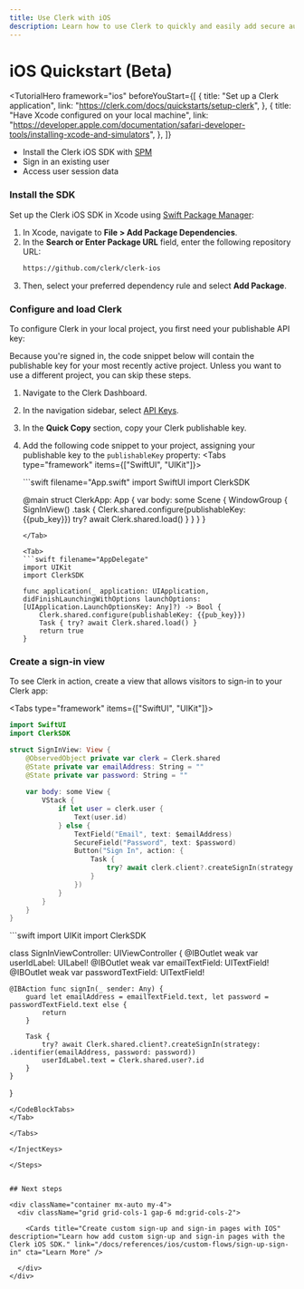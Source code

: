 ```yaml
---
title: Use Clerk with iOS
description: Learn how to use Clerk to quickly and easily add secure authentication and user management to your iOS application.
---
```


# iOS Quickstart (Beta)

<TutorialHero
  framework="ios"
  beforeYouStart={[
    {
      title: "Set up a Clerk application",
      link: "https://clerk.com/docs/quickstarts/setup-clerk",
    },
    {
      title: "Have Xcode configured on your local machine",
      link: "https://developer.apple.com/documentation/safari-developer-tools/installing-xcode-and-simulators",
    },
  ]}
>

- Install the Clerk iOS SDK with [SPM](https://www.swift.org/documentation/package-manager/)
- Sign in an existing user
- Access user session data

</TutorialHero>

<Steps>

### Install the SDK

Set up the Clerk iOS SDK in Xcode using [Swift Package Manager](https://developer.apple.com/documentation/xcode/adding-package-dependencies-to-your-app):

1. In Xcode, navigate to **File > Add Package Dependencies**.
1. In the **Search or Enter Package URL** field, enter the following repository URL:
    ```txt filename="iOS SDK Repo URL"
    https://github.com/clerk/clerk-ios
    ```
1. Then, select your preferred dependency rule and select **Add Package**.

### Configure and load Clerk

To configure Clerk in your local project, you first need your publishable API key:

<SignedIn>

<Callout type="info">
  Because you're signed in, the code snippet below will contain the publishable key for your most recently active project. Unless you want to use a different project, you can skip these steps.
</Callout>

</SignedIn>

1. Navigate to the Clerk Dashboard.
2. In the navigation sidebar, select [API Keys](https://dashboard.clerk.com/last-active?path=api-keys).
3. In the **Quick Copy** section, copy your Clerk publishable key.
4. Add the following code snippet to your project, assigning your publishable key to the `publishableKey` property:
    <InjectKeys>
    <Tabs type="framework" items={["SwiftUI", "UIKit"]}>

    <Tab>
    ```swift filename="App.swift"
    import SwiftUI
    import ClerkSDK

    @main
    struct ClerkApp: App {
        var body: some Scene {
            WindowGroup {
                SignInView()
                    .task {
                        Clerk.shared.configure(publishableKey: {{pub_key}})
                        try? await Clerk.shared.load()
                    }
            }
        }
    }
    ```
    </Tab>

    <Tab>
    ```swift filename="AppDelegate"
    import UIKit
    import ClerkSDK

    func application(_ application: UIApplication, didFinishLaunchingWithOptions launchOptions: [UIApplication.LaunchOptionsKey: Any]?) -> Bool {
        Clerk.shared.configure(publishableKey: {{pub_key}})
        Task { try? await Clerk.shared.load() }
        return true
    }
    ```
    </Tab>
    </Tabs>
    </InjectKeys>

### Create a sign-in view

To see Clerk in action, create a view that allows visitors to sign-in to your Clerk app:

<InjectKeys>

<Tabs type="framework" items={["SwiftUI", "UIKit"]}>

<Tab>
<CodeBlockTabs options={["SignInView.swift"]}>

```swift filename="SignInView.swift"
import SwiftUI
import ClerkSDK

struct SignInView: View {
    @ObservedObject private var clerk = Clerk.shared
    @State private var emailAddress: String = ""
    @State private var password: String = ""
    
    var body: some View {
        VStack {
            if let user = clerk.user {
                Text(user.id)
            } else {
                TextField("Email", text: $emailAddress)
                SecureField("Password", text: $password)
                Button("Sign In", action: {
                    Task {
                        try? await clerk.client?.createSignIn(strategy: .identifier(emailAddress, password: password))
                    }
                })
            }
        }
    }
}
```

</CodeBlockTabs>
</Tab>

<Tab>
<CodeBlockTabs options={["SignInViewController.swift"]}>
```swift
import UIKit
import ClerkSDK

class SignInViewController: UIViewController {
    @IBOutlet weak var userIdLabel: UILabel!
    @IBOutlet weak var emailTextField: UITextField!
    @IBOutlet weak var passwordTextField: UITextField!
        
    @IBAction func signIn(_ sender: Any) {
        guard let emailAddress = emailTextField.text, let password = passwordTextField.text else {
            return
        }
        
        Task {
            try? await Clerk.shared.client?.createSignIn(strategy: .identifier(emailAddress, password: password))
            userIdLabel.text = Clerk.shared.user?.id
        }
    }
}
```
</CodeBlockTabs>
</Tab>

</Tabs>

</InjectKeys>

</Steps>


## Next steps

<div className="container mx-auto my-4">
  <div className="grid grid-cols-1 gap-6 md:grid-cols-2">

    <Cards title="Create custom sign-up and sign-in pages with IOS" description="Learn how add custom sign-up and sign-in pages with the Clerk iOS SDK." link="/docs/references/ios/custom-flows/sign-up-sign-in" cta="Learn More" />

  </div>
</div>

